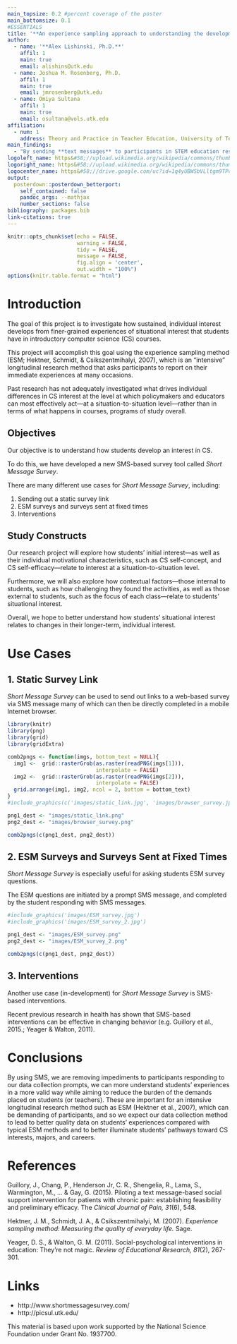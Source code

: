 ```yaml
---
main_topsize: 0.2 #percent coverage of the poster
main_bottomsize: 0.1
#ESSENTIALS
title: '**An experience sampling approach to understanding the development of interest in computer science**'
author:
  - name: '**Alex Lishinski, Ph.D.**'
    affil: 1
    main: true
    email: alishins@utk.edu
  - name: Joshua M. Rosenberg, Ph.D.
    affil: 1
    main: true
    email: jmrosenberg@utk.edu
  - name: Omiya Sultana
    affil: 1
    main: true
    email: osultana@vols.utk.edu
affiliation:
  - num: 1
    address: Theory and Practice in Teacher Education, University of Tennessee, Knoxville, 
main_findings:
  - "By sending **text messages** to participants in STEM education research, it is possible to **study—and even impact**—their teaching and learning experiences"
logoleft_name: https&#58;//upload.wikimedia.org/wikipedia/commons/thumb/e/e3/Tennessee_Volunteers_logo.svg/1200px-Tennessee_Volunteers_logo.svg.png
logoright_name: https&#58;//upload.wikimedia.org/wikipedia/commons/thumb/e/e3/Tennessee_Volunteers_logo.svg/1200px-Tennessee_Volunteers_logo.svg.png
logocenter_name: https&#58;//drive.google.com/uc?id=1q4yUBWSbVLltgm9TPc4GO8qhCUdJh4yO
output: 
  posterdown::posterdown_betterport:
    self_contained: false
    pandoc_args: --mathjax
    number_sections: false
bibliography: packages.bib
link-citations: true
---
```


```r
knitr::opts_chunk$set(echo = FALSE,
                      warning = FALSE,
                      tidy = FALSE,
                      message = FALSE,
                      fig.align = 'center',
                      out.width = "100%")
options(knitr.table.format = "html") 
```

# Introduction

The goal of this project is to investigate how sustained, individual interest develops from finer-grained experiences of situational interest that students have in introductory computer science (CS) courses. 

This project will accomplish this goal using the experience sampling method (ESM; Hektner, Schmidt, & Csikszentmihalyi, 2007), which is an "intensive" longitudinal research method that asks participants to report on their immediate experiences at many occasions. 

Past research has not adequately investigated what drives individual differences in CS interest at the level at which policymakers and educators can most effectively act—at a situation-to-situation level—rather than in terms of what happens in courses, programs of study overall. 

## Objectives

Our objective is to understand how students develop an interest in CS.

To do this, we have developed a new SMS-based survey tool called *Short Message Survey*.

There are many different use cases for *Short Message Survey*, including:

1. Sending out a static survey link
1. ESM surveys and surveys sent at fixed times
1. Interventions

## Study Constructs

Our research project will explore how students’ initial interest—as well as their individual motivational characteristics, such as CS self-concept, and CS self-efficacy—relate to interest at a situation-to-situation level. 

Furthermore, we will also explore how contextual factors—those internal to students, such as how challenging they found the activities, as well as those external to students, such as the focus of each class—relate to students’ situational interest.

Overall, we hope to better understand how students’ situational interest relates to changes in their longer-term, individual interest.

# Use Cases

## 1. Static Survey Link

*Short Message Survey* can be used to send out links to a web-based survey via SMS message many of which can then be directly completed in a mobile Internet browser.

```r
library(knitr)
library(png)
library(grid)
library(gridExtra)

comb2pngs <- function(imgs, bottom_text = NULL){
  img1 <-  grid::rasterGrob(as.raster(readPNG(imgs[1])),
                            interpolate = FALSE)
  img2 <-  grid::rasterGrob(as.raster(readPNG(imgs[2])),
                            interpolate = FALSE)
  grid.arrange(img1, img2, ncol = 2, bottom = bottom_text)
}
#include_graphics(c('images/static_link.jpg', 'images/browser_survey.jpg'))

png1_dest <- "images/static_link.png"
png2_dest <- "images/browser_survey.png"

comb2pngs(c(png1_dest, png2_dest))
```

## 2. ESM Surveys and Surveys Sent at Fixed Times

*Short Message Survey* is especially useful for asking students ESM survey questions.

The ESM questions are initiated by a prompt SMS message, and completed by the student responding with SMS messages.

```r
#include_graphics('images/ESM_survey.jpg')
#include_graphics('images/ESM_survey_2.jpg')

png1_dest <- "images/ESM_survey.png"
png2_dest <- "images/ESM_survey_2.png"

comb2pngs(c(png1_dest, png2_dest))
```

## 3. Interventions

Another use case (in-development) for *Short Message Survey* is SMS-based interventions.

Recent previous research in health has shown that SMS-based interventions can be effective in changing behavior (e.g. Guillory et al., 2015.; Yeager & Walton, 2011).

# Conclusions

By using SMS, we are removing impediments to participants responding to our data collection prompts, we can more understand students’ experiences in a more valid way while aiming to reduce the burden of the demands placed on students (or teachers). These are important for an intensive longitudinal research method such as ESM (Hektner et al., 2007), which can be demanding of participants, and so we expect our data collection method to lead to better quality data on students’ experiences compared with typical ESM methods and to better illuminate students' pathways toward CS interests, majors, and careers.

# References

Guillory, J., Chang, P., Henderson Jr, C. R., Shengelia, R., Lama, S., Warmington, M., ... & Gay, G. (2015). Piloting a text message-based social support intervention for patients with chronic pain: establishing feasibility and preliminary efficacy. The *Clinical Journal of Pain, 31*(6), 548.

Hektner, J. M., Schmidt, J. A., & Csikszentmihalyi, M. (2007). *Experience sampling method: Measuring the quality of everyday life.* Sage.

Yeager, D. S., & Walton, G. M. (2011). Social-psychological interventions in education: They’re not magic. *Review of Educational Research, 81*(2), 267-301.

# Links

- http://www.shortmessagesurvey.com/
- http://picsul.utk.edu/

This material is based upon work supported by the National Science Foundation under Grant No. 1937700.